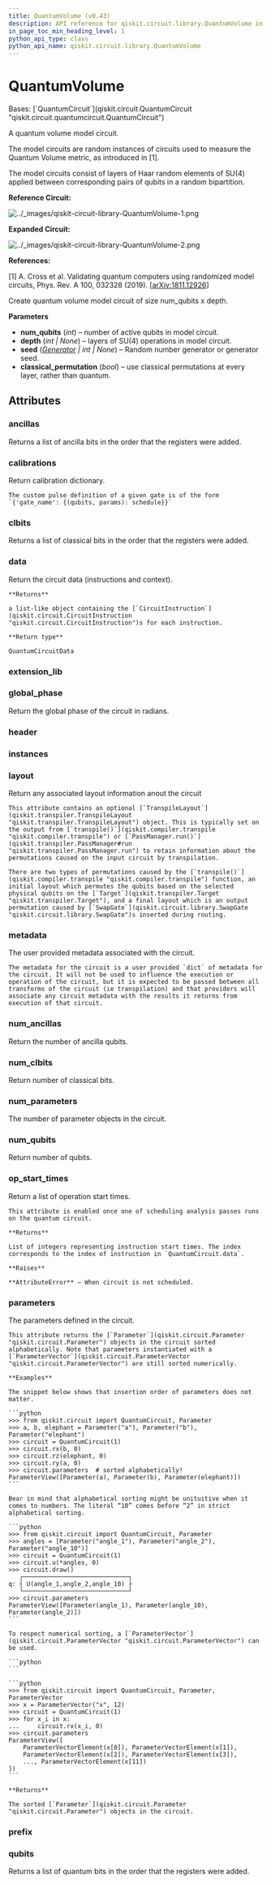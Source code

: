 ```yaml
---
title: QuantumVolume (v0.43)
description: API reference for qiskit.circuit.library.QuantumVolume in qiskit v0.43
in_page_toc_min_heading_level: 1
python_api_type: class
python_api_name: qiskit.circuit.library.QuantumVolume
---
```


# QuantumVolume

<Class id="qiskit.circuit.library.QuantumVolume" isDedicatedPage={true} github="https://github.com/qiskit/qiskit/tree/stable/0.24/qiskit/circuit/library/quantum_volume.py" signature="QuantumVolume(num_qubits, depth=None, seed=None, classical_permutation=True)" modifiers="class">
  Bases: [`QuantumCircuit`](qiskit.circuit.QuantumCircuit "qiskit.circuit.quantumcircuit.QuantumCircuit")

  A quantum volume model circuit.

  The model circuits are random instances of circuits used to measure the Quantum Volume metric, as introduced in \[1].

  The model circuits consist of layers of Haar random elements of SU(4) applied between corresponding pairs of qubits in a random bipartition.

  **Reference Circuit:**

  ![../\_images/qiskit-circuit-library-QuantumVolume-1.png](/docs/images/api/qiskit/0.43/qiskit-circuit-library-QuantumVolume-1.avif)

  **Expanded Circuit:**

  ![../\_images/qiskit-circuit-library-QuantumVolume-2.png](/docs/images/api/qiskit/0.43/qiskit-circuit-library-QuantumVolume-2.avif)

  **References:**

  \[1] A. Cross et al. Validating quantum computers using randomized model circuits, Phys. Rev. A 100, 032328 (2019). \[[arXiv:1811.12926](https://arxiv.org/abs/1811.12926)]

  Create quantum volume model circuit of size num\_qubits x depth.

  **Parameters**

  *   **num\_qubits** (*int*) – number of active qubits in model circuit.
  *   **depth** (*int | None*) – layers of SU(4) operations in model circuit.
  *   **seed** ([*Generator*](https://numpy.org/doc/stable/reference/random/generator.html#numpy.random.Generator "(in NumPy v1.25)") *| int | None*) – Random number generator or generator seed.
  *   **classical\_permutation** (*bool*) – use classical permutations at every layer, rather than quantum.

  ## Attributes

  ### ancillas

  <Attribute id="qiskit.circuit.library.QuantumVolume.ancillas">
    Returns a list of ancilla bits in the order that the registers were added.
  </Attribute>

  ### calibrations

  <Attribute id="qiskit.circuit.library.QuantumVolume.calibrations">
    Return calibration dictionary.

    The custom pulse definition of a given gate is of the form `{'gate_name': {(qubits, params): schedule}}`
  </Attribute>

  ### clbits

  <Attribute id="qiskit.circuit.library.QuantumVolume.clbits">
    Returns a list of classical bits in the order that the registers were added.
  </Attribute>

  ### data

  <Attribute id="qiskit.circuit.library.QuantumVolume.data">
    Return the circuit data (instructions and context).

    **Returns**

    a list-like object containing the [`CircuitInstruction`](qiskit.circuit.CircuitInstruction "qiskit.circuit.CircuitInstruction")s for each instruction.

    **Return type**

    QuantumCircuitData
  </Attribute>

  ### extension\_lib

  <Attribute id="qiskit.circuit.library.QuantumVolume.extension_lib" attributeValue="'include &#x22;qelib1.inc&#x22;;'" />

  ### global\_phase

  <Attribute id="qiskit.circuit.library.QuantumVolume.global_phase">
    Return the global phase of the circuit in radians.
  </Attribute>

  ### header

  <Attribute id="qiskit.circuit.library.QuantumVolume.header" attributeValue="'OPENQASM 2.0;'" />

  ### instances

  <Attribute id="qiskit.circuit.library.QuantumVolume.instances" attributeValue="227" />

  ### layout

  <Attribute id="qiskit.circuit.library.QuantumVolume.layout">
    Return any associated layout information anout the circuit

    This attribute contains an optional [`TranspileLayout`](qiskit.transpiler.TranspileLayout "qiskit.transpiler.TranspileLayout") object. This is typically set on the output from [`transpile()`](qiskit.compiler.transpile "qiskit.compiler.transpile") or [`PassManager.run()`](qiskit.transpiler.PassManager#run "qiskit.transpiler.PassManager.run") to retain information about the permutations caused on the input circuit by transpilation.

    There are two types of permutations caused by the [`transpile()`](qiskit.compiler.transpile "qiskit.compiler.transpile") function, an initial layout which permutes the qubits based on the selected physical qubits on the [`Target`](qiskit.transpiler.Target "qiskit.transpiler.Target"), and a final layout which is an output permutation caused by [`SwapGate`](qiskit.circuit.library.SwapGate "qiskit.circuit.library.SwapGate")s inserted during routing.
  </Attribute>

  ### metadata

  <Attribute id="qiskit.circuit.library.QuantumVolume.metadata">
    The user provided metadata associated with the circuit.

    The metadata for the circuit is a user provided `dict` of metadata for the circuit. It will not be used to influence the execution or operation of the circuit, but it is expected to be passed between all transforms of the circuit (ie transpilation) and that providers will associate any circuit metadata with the results it returns from execution of that circuit.
  </Attribute>

  ### num\_ancillas

  <Attribute id="qiskit.circuit.library.QuantumVolume.num_ancillas">
    Return the number of ancilla qubits.
  </Attribute>

  ### num\_clbits

  <Attribute id="qiskit.circuit.library.QuantumVolume.num_clbits">
    Return number of classical bits.
  </Attribute>

  ### num\_parameters

  <Attribute id="qiskit.circuit.library.QuantumVolume.num_parameters">
    The number of parameter objects in the circuit.
  </Attribute>

  ### num\_qubits

  <Attribute id="qiskit.circuit.library.QuantumVolume.num_qubits">
    Return number of qubits.
  </Attribute>

  ### op\_start\_times

  <Attribute id="qiskit.circuit.library.QuantumVolume.op_start_times">
    Return a list of operation start times.

    This attribute is enabled once one of scheduling analysis passes runs on the quantum circuit.

    **Returns**

    List of integers representing instruction start times. The index corresponds to the index of instruction in `QuantumCircuit.data`.

    **Raises**

    **AttributeError** – When circuit is not scheduled.
  </Attribute>

  ### parameters

  <Attribute id="qiskit.circuit.library.QuantumVolume.parameters">
    The parameters defined in the circuit.

    This attribute returns the [`Parameter`](qiskit.circuit.Parameter "qiskit.circuit.Parameter") objects in the circuit sorted alphabetically. Note that parameters instantiated with a [`ParameterVector`](qiskit.circuit.ParameterVector "qiskit.circuit.ParameterVector") are still sorted numerically.

    **Examples**

    The snippet below shows that insertion order of parameters does not matter.

    ```python
    >>> from qiskit.circuit import QuantumCircuit, Parameter
    >>> a, b, elephant = Parameter("a"), Parameter("b"), Parameter("elephant")
    >>> circuit = QuantumCircuit(1)
    >>> circuit.rx(b, 0)
    >>> circuit.rz(elephant, 0)
    >>> circuit.ry(a, 0)
    >>> circuit.parameters  # sorted alphabetically!
    ParameterView([Parameter(a), Parameter(b), Parameter(elephant)])
    ```

    Bear in mind that alphabetical sorting might be unituitive when it comes to numbers. The literal “10” comes before “2” in strict alphabetical sorting.

    ```python
    >>> from qiskit.circuit import QuantumCircuit, Parameter
    >>> angles = [Parameter("angle_1"), Parameter("angle_2"), Parameter("angle_10")]
    >>> circuit = QuantumCircuit(1)
    >>> circuit.u(*angles, 0)
    >>> circuit.draw()
       ┌─────────────────────────────┐
    q: ┤ U(angle_1,angle_2,angle_10) ├
       └─────────────────────────────┘
    >>> circuit.parameters
    ParameterView([Parameter(angle_1), Parameter(angle_10), Parameter(angle_2)])
    ```

    To respect numerical sorting, a [`ParameterVector`](qiskit.circuit.ParameterVector "qiskit.circuit.ParameterVector") can be used.

    ```python
    ```

    ```python
    >>> from qiskit.circuit import QuantumCircuit, Parameter, ParameterVector
    >>> x = ParameterVector("x", 12)
    >>> circuit = QuantumCircuit(1)
    >>> for x_i in x:
    ...     circuit.rx(x_i, 0)
    >>> circuit.parameters
    ParameterView([
        ParameterVectorElement(x[0]), ParameterVectorElement(x[1]),
        ParameterVectorElement(x[2]), ParameterVectorElement(x[3]),
        ..., ParameterVectorElement(x[11])
    ])
    ```

    **Returns**

    The sorted [`Parameter`](qiskit.circuit.Parameter "qiskit.circuit.Parameter") objects in the circuit.
  </Attribute>

  ### prefix

  <Attribute id="qiskit.circuit.library.QuantumVolume.prefix" attributeValue="'circuit'" />

  ### qubits

  <Attribute id="qiskit.circuit.library.QuantumVolume.qubits">
    Returns a list of quantum bits in the order that the registers were added.
  </Attribute>
</Class>

